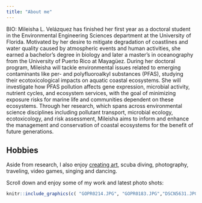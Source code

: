 ```yaml
---
title: "About me"
---
```


BIO: Mileisha L. Velázquez has finished her first year as a doctoral student in the Environmental Engineering Sciences department at the University of Florida. Motivated by her desire to mitigate degradation of coastlines and water quality caused by atmospheric events and human activities, she earned a bachelor’s degree in biology and later a master’s in oceanography from the University of Puerto Rico at Mayagüez. During her doctoral program, Mileisha will tackle environmental issues related to emerging contaminants like per- and polyfluoroalkyl substances (PFAS), studying their ecotoxicological impacts on aquatic coastal ecosystems. She will investigate how PFAS pollution affects gene expression, microbial activity, nutrient cycles, and ecosystem services, with the goal of minimizing exposure risks for marine life and communities dependent on these ecosystems. Through her research, which spans across environmental science disciplines including pollutant transport, microbial ecology, ecotoxicology, and risk assessment, Mileisha aims to inform and enhance the management and conservation of coastal ecosystems for the benefit of future generations.




## Hobbies 

Aside from research, I also enjoy [creating art](https://www.instagram.com/mileisha.lyann.arts?igsh=MXU3cXA0amdnbXRkdw==), scuba diving, photography, traveling, video games,  singing and dancing. 

Scroll down and enjoy some of my work and latest photo shots:

```r
knitr::include_graphics(c( "GOPR0214.JPG", "GOPR0183.JPG","DSCN5631.JPG","ELECTRO.jpeg"))
```
